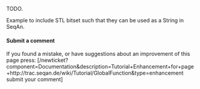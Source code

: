 
TODO.

Example to include STL bitset such that they can be used as  a String<bool> in SeqAn.

==== Submit a  comment ====
If you found a mistake, or have suggestions about an improvement of this page press:
[/newticket?component=Documentation&description=Tutorial+Enhancement+for+page+http://trac.seqan.de/wiki/Tutorial/GlobalFunction&type=enhancement submit your comment]



{{TracNotice|{{PAGENAME}}}}